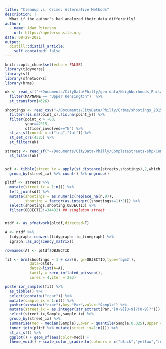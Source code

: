 ```yaml
---
title: "Cleanup vs. Crime: Alternative Methods"
description: |
  What if the author's had analyzed their data differently?
author:
  - name: Adam Peterson
    url: https://apetersonsite.org
date: 08-29-2021
output:
  distill::distill_article:
    self_contained: false
---
```



```r
knitr::opts_chunk$set(echo = FALSE)
library(tidyverse)
library(sf)
library(sfnetworks)
library(brms)
```



```r

uk <- read_sf("~/Documents/CityData/Philly/geo-data/Neighborhoods_Philadelphia/Neighborhoods_Philadelphia.shp") %>%
  filter(MAPNAME == "Upper Kensington")  %>% 
  st_transform(4326)

shootings <- read_csv("~/Documents/CityData/Philly/Crime/shootings_2015_2020.csv") %>% 
  filter(!is.na(point_x),!is.na(point_y)) %>% 
  filter(point_x > -80,
         year==2015,
         officer_involved=="N") %>% 
  st_as_sf(coords = c("lng","lat")) %>% 
  st_set_crs(4326) %>% 
  st_filter(uk)

streets <- read_sf("~/Documents/CityData/Philly/CompleteStreets-shp/CompleteStreets.shp") %>% 
  st_filter(uk)


sdf <- tibble(street_ix = apply(st_distance(streets,shootings),2,which.min),count=1) %>% 
  group_by(street_ix) %>% count() %>% ungroup()

pltdf <- streets %>% 
  mutate(street_ix = 1:n()) %>% 
  left_join(sdf) %>% 
  mutate(shootings = as.numeric(replace_na(n,0)),
         shooting = factor(as.integer((shootings>=1)*1))) %>% 
  select(shootings,shooting,OBJECTID) %>% 
  filter(OBJECTID!=34432) ## singleton street


ntdf <- as_sfnetwork(pltdf,directed=F)

A <- ntdf %>% 
  tidygraph::convert(tidygraph::to_linegraph) %>% 
  igraph::as_adjacency_matrix()

rownames(A) <- pltdf$OBJECTID
```


```r

fit <- brm(shootings ~ 1 + car(A, gr=OBJECTID,type='bym2'),
           data=pltdf,
           data2=list(A=A),
           family = zero_inflated_poisson(),
           cores = 4,iter = 2E3)
```


```r
posterior_samples(fit) %>% 
  as_tibble() %>% 
  select(contains("rcar")) %>% 
  mutate(sample_ix = 1:n()) %>% 
  gather(contains("rcar"),key="Par",value="Sample") %>%
  mutate(street_ix = as.integer(str_extract(Par,"[0-9][0-9]?[0-9]?"))) %>% 
  select(street_ix,Sample,sample_ix) %>% 
  group_by(street_ix) %>% 
  summarise(med = median(Sample),Lower = quantile(Sample,0.025),Upper = quantile(Sample,0.975)) %>% 
  inner_join(pltdf %>% mutate(street_ix=1:n())) %>% 
  st_as_sf() %>% 
  ggplot() + geom_sf(aes(color=med)) + 
  theme_void() + scale_color_gradientn(colours = c("black","yellow","red"),limits=c(-2,4))
```